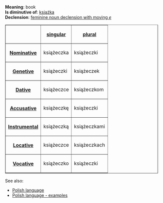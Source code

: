 '''Meaning''': book<br>
'''Is diminutive of''': [[Polish word - książka|książka]]<br>
'''Declension''': [[Polish language - feminine noun declension with moving e|feminine noun declension with moving ''e'']]

<table border=1>
<tr><th><th>[[Polish language - singular number|singular]]<th>[[Polish language - plural number|plural]]</tr>
<tr><th>[[Polish language - nominative|Nominative]]<td>książeczka<td>książeczki</tr>
<tr><th>[[Polish language - genetive|Genetive]]<td>książeczki<td>książeczek</tr>
<tr><th>[[Polish language - dative|Dative]]<td>książeczce<td>książeczkom</tr>
<tr><th>[[Polish language - accusative|Accusative]]<td>książeczkę<td>książeczki</tr>
<tr><th>[[Polish language - instrumental|Instrumental]]<td>książeczką<td>książeczkami</tr>
<tr><th>[[Polish language - locative|Locative]]<td>książeczce<td>książeczkach</tr>
<tr><th>[[Polish language - vocative|Vocative]]<td>książeczko<td>książeczki</tr>
</table>

See also:
* [[Polish language]]
* [[Polish language - examples]]